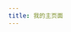 ```yaml
---
title: 我的主页面
---
```



<PdfViewer
  client:only
  src="/秦振简历-社招.pdf"
  className="box-border h-screen w-full overflow-auto bg-white p-0 dark:bg-black"
/>
